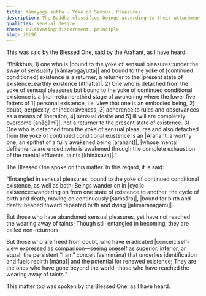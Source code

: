 ```yaml
---
title: Kāmayoga sutta - Yoke of Sensual Pleasures
description: The Buddha classifies beings according to their attachment or detachment from sensual pleasures and conditioned existence. Those entangled in both are returners; those detached from sensual pleasures but still bound to existence are non-returners; and those freed from both are arahants who have ended the taints.
qualities: sensual desire
theme: cultivating discernment, principle
slug: iti96
---
```


This was said by the Blessed One, said by the Arahant, as I have heard:

“Bhikkhus, 1) one who is |bound to the yoke of sensual pleasures::under the sway of sensuality [kāmayogayutta]| and bound to the yoke of [continued conditioned] existence is a returner, a returner to the |present state of existence::earthly existence [itthatta]|. 2) One who is detached from the yoke of sensual pleasures but bound to the yoke of continued conditional existence is a |non-returner::third stage of awakening where the lower five fetters of 1] personal existence, i.e. view that one is an embodied being, 2] doubt, perplexity, or indecisiveness, 3] adherence to rules and observances as a means of liberation, 4] sensual desire and 5] ill will are completely overcome [anāgāmī]|, not a returner to the present state of existence. 3) One who is detached from the yoke of sensual pleasures and also detached from the yoke of continued conditional existence is an |Arahant::a worthy one, an epithet of a fully awakened being [arahant]|, |whose mental defilements are ended::who is awakened through the complete exhaustion of the mental effluents, taints [khīṇāsava]|.”

The Blessed One spoke on this matter. In this regard, it is said:

“Entangled in sensual pleasures,
bound to the yoke of continued conditional existence, as well as both;
Beings wander on in |cyclic existence::wandering on from one state of existence to another, the cycle of birth and death, moving on continuously [saṁsāra]|,
|bound for birth and death::headed toward repeated birth and dying [jātimaraṇagāmī]|.

But those who have abandoned sensual pleasures,
yet have not reached the wearing away of taints;
Though still entangled in becoming,
they are called non-returners.

But those who are freed from doubt,
who have eradicated |conceit::self-view expressed as comparison—seeing oneself as superior, inferior, or equal; the persistent “I am” conceit (asmimāna) that underlies identification and fuels rebirth [māna]| and the potential for renewed existence;
They are the ones who have gone beyond the world,
those who have reached the wearing away of taints.”

This matter too was spoken by the Blessed One, as I have heard.